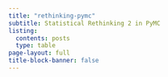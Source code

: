```yaml
---
title: "rethinking-pymc"
subtitle: Statistical Rethinking 2 in PyMC
listing:
  contents: posts
  type: table
page-layout: full
title-block-banner: false
---
```



